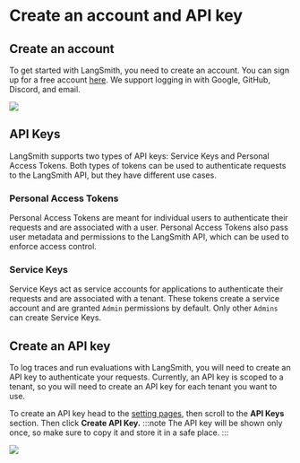 # Create an account and API key

## Create an account

To get started with LangSmith, you need to create an account. You can sign up for a free account [here](https://smith.langchain.com).
We support logging in with Google, GitHub, Discord, and email.

![](../static/create_account.png)

## API Keys

LangSmith supports two types of API keys: Service Keys and Personal Access Tokens.
Both types of tokens can be used to authenticate requests to the LangSmith API, but they have different use cases.

### Personal Access Tokens
Personal Access Tokens are meant for individual users to authenticate their requests and are associated with a user.
Personal Access Tokens also pass user metadata and permissions to the LangSmith API, which can be used to enforce access control.

### Service Keys
Service Keys act as service accounts for applications to authenticate their requests and are associated with a tenant.
These tokens create a service account and are granted `Admin` permissions by default. Only other `Admins` can create Service Keys.


## Create an API key

To log traces and run evaluations with LangSmith, you will need to create an API key to authenticate your requests.
Currently, an API key is scoped to a tenant, so you will need to create an API key for each tenant you want to use.

To create an API key head to the [setting pages](https://smith.langchain.com/settings), then scroll to the **API Keys** section. Then click **Create API Key.**
:::note
The API key will be shown only once, so make sure to copy it and store it in a safe place.
:::

![](../static/create_api_key.png)
